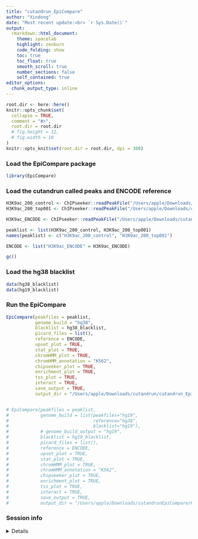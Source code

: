 ```yaml
---
title: "cutandrun_EpiCompare" 
author: "Xindong"
date: "Most recent update:<br> `r Sys.Date()`"
output: 
  rmarkdown::html_document: 
    theme: spacelab
    highlight: zenburn 
    code_folding: show 
    toc: true 
    toc_float: true
    smooth_scroll: true
    number_sections: false 
    self_contained: true 
editor_options: 
  chunk_output_type: inline
---
```

 
```r
root.dir <- here::here()
knitr::opts_chunk$set(
  collapse = TRUE,
  comment = "#>",
  root.dir = root.dir
  # fig.height = 12,
  # fig.width = 10
)  
knitr::opts_knit$set(root.dir = root.dir, dpi = 300)   
```
### Load the EpiCompare package
```r
library(EpiCompare)
```
### Load the cutandrun called peaks and ENCODE reference
```r


H3K9ac_200_control <- ChIPseeker::readPeakFile("/Users/apple/Downloads/called_peaks/H3K9ac_200_dedup_control.peaks.stringent.bed", as = "GRanges")
H3K9ac_200_top001 <- ChIPseeker::readPeakFile("/Users/apple/Downloads/called_peaks/H3K9ac_200_dedup_top001.peaks.stringent.bed", as = "GRanges")

H3K9ac_ENCODE <- ChIPseeker::readPeakFile("/Users/apple/Downloads/cutandrun/ENCODE_ref/H3K9ac_ENCFF558JOB.bed", as = "GRanges")

peaklist <- list(H3K9ac_200_control, H3K9ac_200_top001)
names(peaklist) <- c("H3K9ac_200_control", "H3K9ac_200_top001") 

ENCODE <- list("H3K9ac_ENCODE" = H3K9ac_ENCODE)

gc()
```


### Load the hg38 blacklist
```r
data(hg38_blacklist)
data(hg19_blacklist)
```

### Run the EpiCompare
```r
EpiCompare(peakfiles = peaklist,
           genome_build = "hg38",
           blacklist = hg38_blacklist,
           picard_files = list(),
           reference = ENCODE,
           upset_plot = TRUE,
           stat_plot = TRUE,
           chromHMM_plot = TRUE,
           chromHMM_annotation = "K562",
           chipseeker_plot = TRUE,
           enrichment_plot = TRUE,
           tss_plot = TRUE,
           interact = TRUE,
           save_output = TRUE,
           output_dir = "/Users/apple/Downloads/cutandrun/cutandrun_EpiCompare/H3K9me1")


# EpiCompare(peakfiles = peaklist,
#            genome_build = list(peakfiles="hg19",
#                                reference="hg38",
#                                blacklist="hg19"),
#            # genome_build_output = "hg19",
#            blacklist = hg19_blacklist,
#            picard_files = list(),
#            reference = ENCODE,
#            upset_plot = TRUE,
#            stat_plot = TRUE,
#            chromHMM_plot = TRUE,
#            chromHMM_annotation = "K562",
#            chipseeker_plot = TRUE,
#            enrichment_plot = TRUE,
#            tss_plot = TRUE,
#            interact = TRUE,
#            save_output = TRUE,
#            output_dir = "/Users/apple/Downloads/cutandrunEpiCompare/H3K27ac_200_hg19")

```

### Session info  

<details>

```r
utils::sessionInfo()
```

</details>








